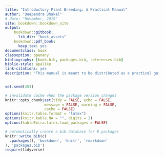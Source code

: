 ```yaml
--- 
title: "Introductory Plant Breeding: A Practical Manual"
author: "Deependra Dhakal"
# date: "November, 2019"
site: bookdown::bookdown_site
output:
    bookdown::gitbook:
      lib_dir: "book_assets"
    bookdown::pdf_book:
      keep_tex: yes
documentclass: book
classoption: openany
bibliography: [book.bib, packages.bib, references.bib]
biblio-style: apalike
link-citations: yes
description: "This manual is meant to be distributed as a practical guide to assist course of Introductory plant breeding."
---
```


```r
set.seed(453)

# invalidate cache when the package version changes
knitr::opts_chunk$set(tidy = FALSE, echo = FALSE, 
                  message = FALSE, warning = FALSE,
                  cache = FALSE)
options(knitr.table.format = "latex")
options(knitr.kable.NA = "", digits = 2)
options(kableExtra.latex.load_packages = FALSE)

# automatically create a bib database for R packages
knitr::write_bib(c(
  .packages(), 'bookdown', 'knitr', 'rmarkdown'
), 'packages.bib')
require(tidyverse)

```

<!-- # Introduction -->

<!-- Introductory plant breeding practical manual is intended for B.Sc.Ag, 4th semester's course in Introductory plant breeding, although a wider readership (field researchers, lecturers, lab researcher and commercial practitioners) may benefit from it. Meanwhile the manually is continually evolving. -->
